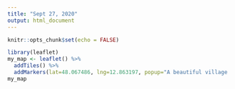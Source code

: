 ---
title: "Sept 27, 2020"
output: html_document
---

```{r setup, include=FALSE}
knitr::opts_chunk$set(echo = FALSE)
```

```{r}
library(leaflet)
my_map <- leaflet() %>%
  addTiles() %>%
  addMarkers(lat=48.067486, lng=12.863197, popup="A beautiful village :)")
my_map
```

